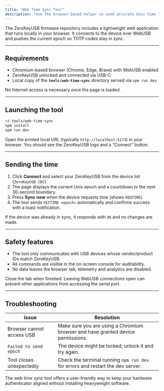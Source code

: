 ```yaml
---
title: "Web Time Sync Tool"
description: "Use the browser-based helper to send accurate Unix time to ZeroKeyUSB."
---
```


The ZeroKeyUSB firmware repository includes a lightweight web application that runs locally in your browser. It connects to the device over WebUSB and pushes the current epoch so TOTP codes stay in sync.

---

## Requirements

- Chromium-based browser (Chrome, Edge, Brave) with WebUSB enabled
- ZeroKeyUSB unlocked and connected via USB-C
- Local copy of the **`tools/web-time-sync`** directory served via `npm run dev`

No Internet access is necessary once the page is loaded.

---

## Launching the tool

```bash
cd tools/web-time-sync
npm install
npm run dev
```

Open the printed local URL (typically `http://localhost:5173`) in your browser. You should see the ZeroKeyUSB logo and a “Connect” button.

---

## Sending the time

1. Click **Connect** and select your ZeroKeyUSB from the device list (`ZeroKeyUSB CDC`).
2. The page displays the current Unix epoch and a countdown to the next 30-second boundary.
3. Press **Sync now** when the device requests time (shows `REQTIME`).
4. The tool sends `SETTIME <epoch>` automatically and confirms success with a toast notification.

If the device was already in sync, it responds with `OK` and no changes are made.

---

## Safety features

- The tool only communicates with USB devices whose vendor/product IDs match ZeroKeyUSB.
- All commands are visible in the on-screen console for auditability.
- No data leaves the browser tab; telemetry and analytics are disabled.

<Alert>
Close the tab when finished. Leaving WebUSB connections open can prevent other applications from accessing the serial port.
</Alert>

---

## Troubleshooting

| Issue | Resolution |
| --- | --- |
| Browser cannot access USB | Make sure you are using a Chromium browser and have granted device permissions. |
| `Failed to send epoch` | The device might be locked; unlock it and try again. |
| Tool closes unexpectedly | Check the terminal running `npm run dev` for errors and restart the dev server. |

The web time sync tool offers a user-friendly way to keep your hardware authenticator aligned without installing heavyweight software.
